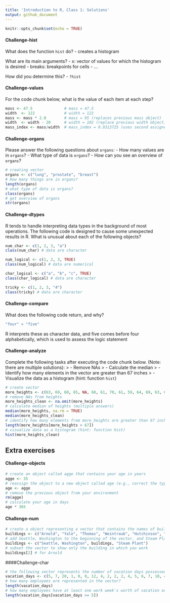 ```yaml
---
title: 'Introduction to R, Class 1: Solutions'
output: github_document
---
```


<!--class1_solutions.md is generated from class1_solutions.Rmd. Please edit that file -->

```r
knitr::opts_chunk$set(echo = TRUE)
```

#### Challenge-hist
What does the function `hist` do?
- creates a histogram

What are its main arguments?
- x: vector of values for which the histogram is desired
- breaks: breakpoints for cells
- ...

How did you determine this?
- `?hist`

#### Challenge-values
For the code chunk below,
what is the value of each item at each step?
```r
mass <- 47.5              # mass = 47.5
width  <- 122             # width = 122
mass <- mass * 2.0        # mass = 95 (replaces previous mass object)
width  <- width - 20      # width = 102 (replace previous width object)
mass_index <- mass/width  # mass_index = 0.9313725 (uses second assigned values for each)
```

#### Challenge-organs
Please answer the following questions about `organs`:
- How many values are in `organs`?
- What type of data is `organs`?
- How can you see an overview of `organs`?

```r
# creating vector
organs <- c("lung", "prostate", "breast")
# How many things are in organs?
length(organs)
# what type of data is organs?
class(organs)
# get overview of organs
str(organs)
```

#### Challenge-dtypes
R tends to handle interpreting data types in the background of most operations.
The following code is designed to cause some unexpected results in R.
What is unusual about each of the following objects?

```r
num_char <- c(1, 2, 3, "a")
class(num_char) # data are character

num_logical <- c(1, 2, 3, TRUE)
class(num_logical) # data are numerical

char_logical <- c("a", "b", "c", TRUE)
class(char_logical) # data are character

tricky <- c(1, 2, 3, "4")
class(tricky) # data are character
```

#### Challenge-compare
What does the following code return, and why? 
```r
"four" > "five"
```
R interprets these as character data, and five comes before four alphabetically, which is used to assess the logic statement

#### Challenge-analyze
Complete the following tasks after executing the code chunk below. 
(Note: there are multiple solutions):
> - Remove NAs 
> - Calculate the median
> - Identify how many elements in the vector are greater than 67 inches
> - Visualize the data as a histogram (hint: function `hist`)
```r
# create vector
more_heights <- c(63, 69, 60, 65, NA, 68, 61, 70, 61, 59, 64, 69, 63, 63, NA, 72, 65, 64, 70, 63, 65)
# remove NAs from heights
more_heights_clean <- na.omit(more_heights)
# calculate median of heights (multiple answers)
median(more_heights, na.rm = TRUE)
median(more_heights_clean)
# identify how many elements from more_heights are greater than 67 inches
length(more_heights[more_heights > 67])
# visualize data as a histogram (hint: function hist)
hist(more_heights_clean)
```

## Extra exercises

#### Challenge-objects

```r
# create an object called agge that contains your age in years
agge <- 35
# reassign the object to a new object called age (e.g., correct the typo)
age <- agge
# remove the previous object from your environment
rm(agge)
# calculate your age in days
age * 365
```

#### Challenge-num

```r
# create a object representing a vector that contains the names of buildings on Fred Hutch's campus: https://www.fredhutch.org/en/contact-us/visit-us.html
buildings <- c("Arnold", "Yale", "Thomas", "Weintraub", "Hutchinson", "Eastlake")
# add Seattle, Washington to the beginning of the vector, and Steam Plant to the end of the vector
buildings <- c("Seattle, Washington", buildings, "Steam Plant")
# subset the vector to show only the building in which you work
buildings[2] # for Arnold
```

####Challenge-char

```r
# the following vector represents the number of vacation days possessed by various employees
vacation_days <- c(5, 7, 20, 1, 0, 0, 12, 4, 2, 2, 2, 4, 5, 6, 7, 10, 4)
# how many employees are represented in the vector?
length(vacation_days)
# how many employees have at least one work week's worth of vacation available to them?
length(vacation_days[vacation_days >= 5])
```
